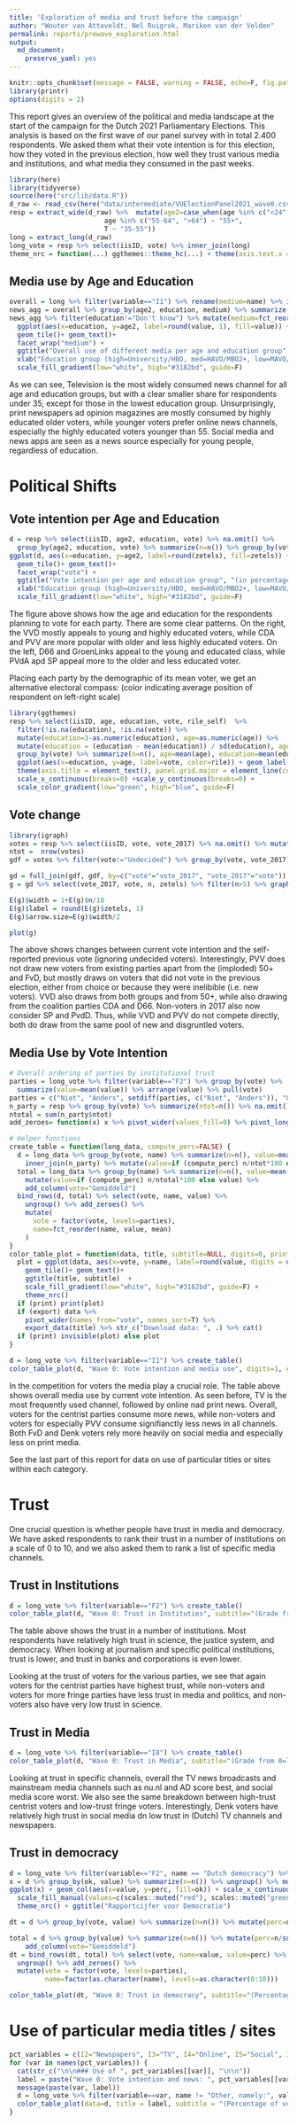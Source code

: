 ```yaml
---
title: 'Exploration of media and trust before the campaign'
author: "Wouter van Atteveldt, Nel Ruigrok, Mariken van der Velden"
permalink: reports/prewave_exploration.html
output: 
  md_document:
    preserve_yaml: yes
---
```


```r
knitr::opts_chunk$set(message = FALSE, warning = FALSE, echo=F, fig.path='', fig.width = 10)
library(printr)
options(digits = 2)
```


This report gives an overview of the political and media landscape at the start of the campaign for the Dutch 2021 Parliamentary Elections. 
This analysis is based on the first wave of our panel survey with in total 2.400 respondents. 
We asked them what their vote intention is for this election, how they voted in the previous election,
how well they trust various media and institutions, and what media they consumed in the past weeks. 

```r
library(here)
library(tidyverse)
source(here("src/lib/data.R"))
d_raw <- read_csv(here("data/intermediate/VUElectionPanel2021_wave0.csv"))
resp = extract_wide(d_raw) %>%  mutate(age2=case_when(age %in% c("<24" ,"25-34") ~ "<35",
                        age %in% c("55-64", ">64") ~ "55+",
                        T ~ "35-55")) 
long = extract_long(d_raw)
long_vote = resp %>% select(iisID, vote) %>% inner_join(long)
theme_nrc = function(...) ggthemes::theme_hc(...) + theme(axis.text.x = element_text(angle = 45, hjust = 1), axis.title.x=element_blank(), axis.title.y=element_blank())
```

## Media use by Age and Education

```r
overall = long %>% filter(variable=="I1") %>% rename(medium=name) %>% inner_join(resp)
news_agg = overall %>% group_by(age2, education, medium) %>% summarize(value=mean(value), n=n())
news_agg %>% filter(education!="Don't know") %>% mutate(medium=fct_reorder(medium, value)) %>% 
  ggplot(aes(x=education, y=age2, label=round(value, 1), fill=value)) + 
  geom_tile()+ geom_text()+
  facet_wrap("medium") + 
  ggtitle("Overall use of different media per age and education group", "(in days per week)")  + 
  xlab("Education group (high=University/HBO, med=HAVO/MBO2+, low=MAVO/MBO1") + ylab("Age group") +
  scale_fill_gradient(low="white", high="#3182bd", guide=F)
```

As we can see, Television is the most widely consumed news channel for all age and education groups,
but with a clear smaller share for respondents under 35, except for those in the lowest education group. 
Unsurprisingly, print newspapers ad opinion magazines are mostly consumed by highly educated older voters,
while younger voters prefer online news channels, especially the highly educated voters younger than 55.
Social media and news apps are seen as a news source especially for young people, regardless of education. 

# Political Shifts

## Vote intention per Age and Education

```r
d = resp %>% select(iisID, age2, education, vote) %>% na.omit() %>% 
  group_by(age2, education, vote) %>% summarize(n=n()) %>% group_by(vote) %>% mutate(zetels=n/sum(n)*100) 
ggplot(d, aes(x=education, y=age2, label=round(zetels), fill=zetels)) +
  geom_tile()+ geom_text()+
  facet_wrap("vote") + 
  ggtitle("Vote intention per age and education group", "(in percentage of age/education group)")  + 
  xlab("Education group (high=University/HBO, med=HAVO/MBO2+, low=MAVO/MBO1") + ylab("Age group") +
  scale_fill_gradient(low="white", high="#3182bd", guide=F)
```

The figure above shows how the age and education for the respondents planning to vote for each party.
There are some clear patterns.
On the right, the VVD mostly appeals to young and highly educated voters,
while CDA and PVV are more popular with older and less highly educated voters.
On the left, D66 and GroenLinks appeal to the young and educated class,
while PVdA apd SP appeal more to the older and less educated voter. 

Placing each party by the demographic of its mean voter, we get an alternative electoral compass:
(color indicating average position of respondent on left-right scale)

```r
library(ggthemes)
resp %>% select(iisID, age, education, vote, rile_self)  %>% 
  filter(!is.na(education), !is.na(vote)) %>% 
  mutate(education=3-as.numeric(education), age=as.numeric(age)) %>% 
  mutate(education = (education - mean(education)) / sd(education), age=(age - mean(age)) / sd(age)) %>% 
  group_by(vote) %>% summarize(n=n(), age=mean(age), education=mean(education), rile=mean(rile_self, na.rm=T)) %>% 
  ggplot(aes(x=education, y=age, label=vote, color=rile)) + geom_label() + theme_void() + 
  theme(axis.title = element_text(), panel.grid.major = element_line(colour = "grey")) +
  scale_x_continuous(breaks=0) +scale_y_continuous(breaks=0) +
  scale_color_gradient(low="green", high="blue", guide=F)
```

## Vote change

```r
library(igraph)
votes = resp %>% select(iisID, vote, vote_2017) %>% na.omit() %>% mutate(vote=as.character(vote), vote_2017=as.character(vote_2017))
ntot =  nrow(votes)
gdf = votes %>% filter(vote!="Undecided") %>% group_by(vote, vote_2017) %>% summarize(n=n()) %>% filter(vote != vote_2017)

gd = full_join(gdf, gdf, by=c("vote"="vote_2017", "vote_2017"="vote")) %>% replace_na(list("n.x"=0, "n.y"=0)) %>% mutate(n=n.x - n.y, zetels=n/ntot * 150) %>% filter(n>0)
g = gd %>% select(vote_2017, vote, n, zetels) %>% filter(n>5) %>% graph_from_data_frame()

E(g)$width = 1+E(g)$n/10 
E(g)$label = round(E(g)$zetels, 1)
E(g)$arrow.size=E(g)$width/2

plot(g)
```

The above shows changes between current vote intention and the self-reported previous vote
(ignoring undecided voters). 
Interestingly, PVV does not draw new voters from existing parties apart from the (imploded) 50+ and FvD,
but mostly draws on voters that did not vote in the previous election, either from choice or because
they were inelibible (i.e. new voters).
VVD also draws from both groups and from 50+, while also drawing from the coalition parties CDA and D66.
Non-voters in 2017 also now consider SP and PvdD. 
Thus, while VVD and PVV do not compete directly, both do draw from the same pool of new and disgruntled voters. 

## Media Use by Vote Intention

```r
# Overall ordering of parties by institutional trust
parties = long_vote %>% filter(variable=="F2") %>% group_by(vote) %>% 
  summarize(value=mean(value)) %>% arrange(value) %>% pull(vote)
parties = c("Niet", "Anders", setdiff(parties, c("Niet", "Anders")), "Gemiddeld")
n_party = resp %>% group_by(vote) %>% summarize(ntot=n()) %>% na.omit()
ntotal = sum(n_party$ntot)
add_zeroes= function(x) x %>% pivot_wider(values_fill=0) %>% pivot_longer(-vote)

# Helper functions
create_table = function(long_data, compute_perc=FALSE) {
  d = long_data %>% group_by(vote, name) %>% summarize(n=n(), value=mean(value, na.rm=T)) %>%
    inner_join(n_party) %>% mutate(value=if (compute_perc) n/ntot*100 else value)
  total = long_data %>% group_by(name) %>% summarize(n=n(), value=mean(value, na.rm=T)) %>% 
    mutate(value=if (compute_perc) n/ntotal*100 else value) %>% 
    add_column(vote="Gemiddeld") 
  bind_rows(d, total) %>% select(vote, name, value) %>% 
    ungroup() %>% add_zeroes() %>% 
    mutate(
      vote = factor(vote, levels=parties),
      name=fct_reorder(name, value, mean)
    )
}
color_table_plot = function(data, title, subtitle=NULL, digits=0, print=T, export=T) {
  plot = ggplot(data, aes(x=vote, y=name, label=round(value, digits = digits), fill=value)) +
    geom_tile()+ geom_text()+
    ggtitle(title, subtitle)  + 
    scale_fill_gradient(low="white", high="#3182bd", guide=F) +
    theme_nrc()
  if (print) print(plot)
  if (export) data %>% 
    pivot_wider(names_from="vote", names_sort=T) %>% 
    export_data(title) %>% str_c("Download data: ", .) %>% cat()
  if (print) invisible(plot) else plot
}
```

```r
d = long_vote %>% filter(variable=="I1") %>% create_table()
color_table_plot(d, "Wave 0: Vote intention and media use", digits=1, export=F)
```

In the competition for voters the media play a crucial role. 
The table above shows overall media use by current vote intention. 
As seen before, TV is the most frequently used channel, followed by online nad print news.
Overall, voters for the centrist parties consume more news, while non-voters and voters for especially PVV
consume signifianctly less news in all channels.
Both FvD and Denk voters rely more heavily on social media and especially less on print media. 

See the last part of this report for data on use of particular titles or sites within each category.

# Trust

One crucial question is whether people have trust in media and democracy. 
We have asked respondents to rank their trust in a number of institutions on a scale of 0 to 10,
and we also asked them to rank a list of specific media channels.

## Trust in Institutions

```r
d = long_vote %>% filter(variable=="F2") %>% create_table()
color_table_plot(d, "Wave 0: Trust in Instituties", subtitle="(Grade from 0=low tot 10=high)", digits=1)
```

The table above shows the trust in a number of institutions.
Most respondents have relatively high trust in science, the justice system, and democracy.
When looking at journalism and specific political institutions, trust is lower,
and trust in banks and corporations is even lower. 

Looking at the trust of voters for the various parties, we see that again voters for the centrist parties have highest trust, while non-voters and voters for more fringe parties have less trust in media and politics, and non-voters also have very low trust in science. 

## Trust in Media

```r
d = long_vote %>% filter(variable=="I8") %>% create_table()
color_table_plot(d, "Wave 0: Trust in Media", subtitle="(Grade from 0=low tot 10=high)", digits=1)
```

Looking at trust in specific channels, overall the TV news broadcasts and mainstream media channels such as nu.nl and AD score best, and social media score worst.
We also see the same breakdown between high-trust centrist voters and low-trust fringe voters.
Interestingly, Denk voters have relatively high trust in social media dn low trust in (Dutch) TV channels and newspapers. 

## Trust in democracy

```r
d = long_vote %>% filter(variable=="F2", name == "Dutch democracy") %>% mutate(ok=value>5.5)
x = d %>% group_by(ok, value) %>% summarize(n=n()) %>% ungroup() %>% mutate(perc=n/sum(n)*100)
ggplot(x) + geom_col(aes(x=value, y=perc, fill=ok)) + scale_x_continuous(breaks=0:10) + 
  scale_fill_manual(values=c(scales::muted("red"), scales::muted("green")), guide=F) +
  theme_nrc() + ggtitle("Rapportcijfer voor Democratie")
```

```r
dt = d %>% group_by(vote, value) %>% summarize(n=n()) %>% mutate(perc=n/sum(n)*100)

total = d %>% group_by(value) %>% summarize(n=n()) %>% mutate(perc=n/sum(n) * 100) %>% 
    add_column(vote="Gemiddeld") 
dt = bind_rows(dt, total) %>% select(vote, name=value, value=perc) %>% 
  ungroup() %>% add_zeroes() %>% 
  mutate(vote = factor(vote, levels=parties),
         name=factor(as.character(name), levels=as.character(0:10)))

color_table_plot(dt, "Wave 0: Trust in democracy", subtitle="(Percentage of voters for a party)")
```


# Use of particular media titles / sites

```r
pct_variables = c(I2="Newspapers", I3="TV", I4="Online", I5="Social", I7="Apps")
for (var in names(pct_variables)) {
  cat(str_c("\n\n### Use of ", pct_variables[[var]], "\n\n"))
  label = paste("Wave 0: Vote intention and news: ", pct_variables[[var]])
  message(paste(var, label))
  d = long_vote %>% filter(variable==var, name != "Other, namely:", value != 0) %>% create_table(compute_perc = T)
  color_table_plot(data=d, title = label, subtitle = "(Percentage of voters for that party; multiple options possible)")
}
```
